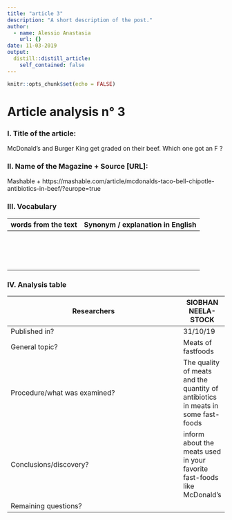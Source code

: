 ```yaml
---
title: "article 3"
description: "A short description of the post."
author:
  - name: Alessio Anastasia
    url: {}
date: 11-03-2019
output:
  distill::distill_article:
    self_contained: false
---
```


```r
knitr::opts_chunk$set(echo = FALSE)
```

# Article analysis n° 3 

### I. Title of the article: 

McDonald's and Burger King get graded on their beef. Which one got an F ?  

### II. Name of the Magazine + Source [URL]:

Mashable + https://mashable.com/article/mcdonalds-taco-bell-chipotle-antibiotics-in-beef/?europe=true

### III. Vocabulary

| words from the text | Synonym / explanation in   English |
| ------------------- | ---------------------------------- |
|                  |                                |
|           |                                 |
|                 |                              |
|               |                                |
|               |                           |
|                |                                |
|             |                             |
|          |                     |
|            |                             |
|               |                       |
|               |                             |
|                 |                              |
|              |                             |
|              |                              |
|                |                         |

### IV. Analysis table

| Researchers                    |   SIOBHAN NEELA-STOCK   |
|--------------------------------|-------|
| Published in?                  |   31/10/19   |
| General topic?                 |   Meats of fastfoods   |
| Procedure/what   was examined? |   The quality of meats and the quantity of antibiotics in meats in some fast-foods   |
| Conclusions/discovery?         |   inform about the meats used in your favorite fast-foods like McDonald's    |
| Remaining questions?           |     |
